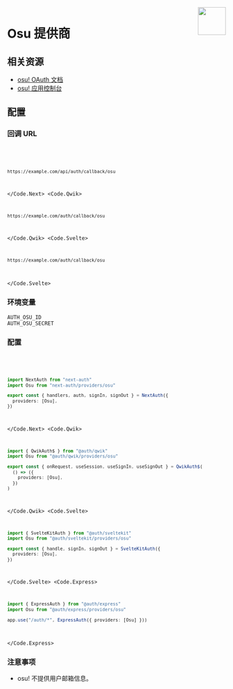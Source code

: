 
<img align="right" src="/img/providers/osu.svg" height="64" width="64" />

# Osu 提供商

## 相关资源

- [osu! OAuth 文档](https://osu.ppy.sh/docs/index.html#authentication)
- [osu! 应用控制台](https://osu.ppy.sh/home/account/edit#new-oauth-application)

## 配置

### 回调 URL

<Code>
  <Code.Next>

```bash
https://example.com/api/auth/callback/osu
```

  </Code.Next>
  <Code.Qwik>

```bash
https://example.com/auth/callback/osu
```

  </Code.Qwik>
  <Code.Svelte>

```bash
https://example.com/auth/callback/osu
```

  </Code.Svelte>
</Code>

### 环境变量

```
AUTH_OSU_ID
AUTH_OSU_SECRET
```

### 配置

<Code>
  <Code.Next>

```ts filename="/auth.ts"
import NextAuth from "next-auth"
import Osu from "next-auth/providers/osu"

export const { handlers, auth, signIn, signOut } = NextAuth({
  providers: [Osu],
})
```

  </Code.Next>
  <Code.Qwik>
  
```ts filename="/src/routes/plugin@auth.ts"
import { QwikAuth$ } from "@auth/qwik"
import Osu from "@auth/qwik/providers/osu"

export const { onRequest, useSession, useSignIn, useSignOut } = QwikAuth$(
  () => ({
    providers: [Osu],
  })
)
```

  </Code.Qwik>
  <Code.Svelte>

```ts filename="/src/auth.ts"
import { SvelteKitAuth } from "@auth/sveltekit"
import Osu from "@auth/sveltekit/providers/osu"

export const { handle, signIn, signOut } = SvelteKitAuth({
  providers: [Osu],
})
```

  </Code.Svelte>
  <Code.Express>

```ts filename="/src/app.ts"
import { ExpressAuth } from "@auth/express"
import Osu from "@auth/express/providers/osu"

app.use("/auth/*", ExpressAuth({ providers: [Osu] }))
```

  </Code.Express>
</Code>

### 注意事项

- osu! 不提供用户邮箱信息。
